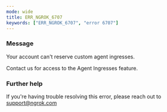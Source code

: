 ```yaml
---
mode: wide
title: ERR_NGROK_6707
keywords: ["ERR_NGROK_6707", "error 6707"]
---
```



### Message

Your account can't reserve custom agent ingresses.

Contact us for access to the Agent Ingresses feature.

<ErrorDetails />

### Further help

If you're having trouble resolving this error, please reach out to [support@ngrok.com](mailto:support@ngrok.com?subject=Help%20with%20ERR_NGROK_6707)
